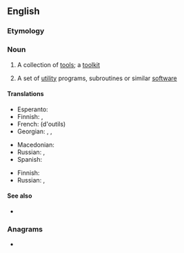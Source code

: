 ==English==

===Etymology===
{{compound|tool|set|lang=en}}

===Noun===
{{en-noun}}

# A collection of [[tool]]s; a [[toolkit]]
# {{lb|en|computing}} A set of [[utility]] programs, subroutines or similar [[software]]

====Translations====
{{trans-top|collection of tools}}
* Esperanto: {{t|eo|ilaro}}
* Finnish: {{t|fi|työkalusarja}}, {{t+|fi|työkalupakki}}
* French: {{t+|fr|jeu|m}} (d'outils)
* Georgian: {{t|ka|ინსტრუმენტთა ნაკრები}}, {{t|ka|ხელსაწყოთა ნაკრები}}, {{t|ka|ხელსაწყოების ნაკრები}}
{{trans-mid}}
* Macedonian: {{t|mk|прибор|m|tr=príbor|sc=Cyrl}}
* Russian: {{t|ru|набо́р инструме́нтов|m}}, {{t+|ru|инструмента́рий|m}}
* Spanish: {{t|es|herramental}}
{{trans-bottom}}

{{trans-top|set of utility programs, subroutines or similar software}}
* Finnish: {{t+|fi|työkalupakki}}
* Russian: {{t|ru|инструмента́льные сре́дства|n-p}}, {{t|ru|паке́т програ́мм|m}}
{{trans-mid}}
{{trans-bottom}}

====See also====
* {{l|en|toolchain}}

===Anagrams===
* {{anagrams|en|Tootles|set tool|tootles}}